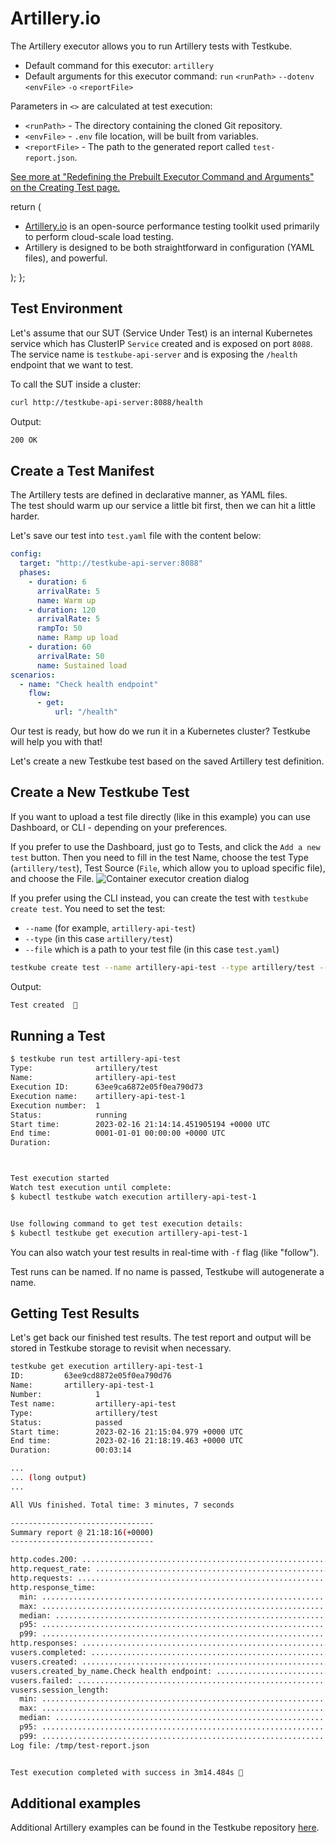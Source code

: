 
# Artillery.io

<LegacyWarning />

The Artillery executor allows you to run Artillery tests with Testkube.

- Default command for this executor: `artillery`
- Default arguments for this executor command: `run` `<runPath>` `--dotenv` `<envFile>` `-o` `<reportFile>`

Parameters in `<>` are calculated at test execution:

- `<runPath>` - The directory containing the cloned Git repository.
- `<envFile>` - `.env` file location, will be built from variables.
- `<reportFile>` - The path to the generated report called `test-report.json`.

[See more at "Redefining the Prebuilt Executor Command and Arguments" on the Creating Test page.](../articles/creating-tests.mdx#redefining-the-prebuilt-executor-command-and-arguments)

  return (
    <div>
      <Admonition type="info" icon="🎓" title="What is Artillery?">
        <ul>
          <li>
            <a href="https://www.artillery.io/">Artillery.io</a> is an
            open-source performance testing toolkit used primarily to perform
            cloud-scale load testing.
          </li>
          <li>
            Artillery is designed to be both straightforward in configuration
            (YAML files), and powerful.
          </li>
        </ul>
      </Admonition>
    </div>
  );
};

<ExecutorInfo />

## **Test Environment**

Let's assume that our SUT (Service Under Test) is an internal Kubernetes service which has
ClusterIP `Service` created and is exposed on port `8088`. The service name is `testkube-api-server`
and is exposing the `/health` endpoint that we want to test.

To call the SUT inside a cluster:

```bash
curl http://testkube-api-server:8088/health
```

Output:

```bash
200 OK
```

## **Create a Test Manifest**

The Artillery tests are defined in declarative manner, as YAML files.  
The test should warm up our service a little bit first, then we can hit a little harder.

Let's save our test into `test.yaml` file with the content below:

```yaml
config:
  target: "http://testkube-api-server:8088"
  phases:
    - duration: 6
      arrivalRate: 5
      name: Warm up
    - duration: 120
      arrivalRate: 5
      rampTo: 50
      name: Ramp up load
    - duration: 60
      arrivalRate: 50
      name: Sustained load
scenarios:
  - name: "Check health endpoint"
    flow:
      - get:
          url: "/health"
```

Our test is ready, but how do we run it in a Kubernetes cluster? Testkube will help you with that!

Let's create a new Testkube test based on the saved Artillery test definition.

## Create a New Testkube Test

If you want to upload a test file directly (like in this example) you can use Dashboard, or CLI - depending on your preferences.

<Tabs groupId="dashboard-cli">
<TabItem value="dash" label="Dashboard">

If you prefer to use the Dashboard, just go to Tests, and click the `Add a new test` button. Then you need to fill in the test Name, choose the test Type (`artillery/test`), Test Source (`File`, which allow you to upload specific file), and choose the File.
![Container executor creation dialog](../img/dashboard-create-artillery-api-test.png)

</TabItem>

<TabItem value="cli" label="CLI">

If you prefer using the CLI instead, you can create the test with `testkube create test`.
You need to set the test:

- `--name` (for example, `artillery-api-test`)
- `--type` (in this case `artillery/test`)
- `--file` which is a path to your test file (in this case `test.yaml`)

```bash
testkube create test --name artillery-api-test --type artillery/test --file test.yaml
```

Output:

```bash
Test created  🥇
```

</TabItem>
</Tabs>

## Running a Test

```bash
$ testkube run test artillery-api-test
Type:              artillery/test
Name:              artillery-api-test
Execution ID:      63ee9ca6872e05f0ea790d73
Execution name:    artillery-api-test-1
Execution number:  1
Status:            running
Start time:        2023-02-16 21:14:14.451905194 +0000 UTC
End time:          0001-01-01 00:00:00 +0000 UTC
Duration:



Test execution started
Watch test execution until complete:
$ kubectl testkube watch execution artillery-api-test-1


Use following command to get test execution details:
$ kubectl testkube get execution artillery-api-test-1
```

You can also watch your test results in real-time with `-f` flag (like "follow").

Test runs can be named. If no name is passed, Testkube will autogenerate a name.

## Getting Test Results

Let's get back our finished test results. The test report and output will be stored in Testkube storage to revisit when necessary.

```bash
testkube get execution artillery-api-test-1
ID:         63ee9cd8872e05f0ea790d76
Name:       artillery-api-test-1
Number:            1
Test name:         artillery-api-test
Type:              artillery/test
Status:            passed
Start time:        2023-02-16 21:15:04.979 +0000 UTC
End time:          2023-02-16 21:18:19.463 +0000 UTC
Duration:          00:03:14

...
... (long output)
...

All VUs finished. Total time: 3 minutes, 7 seconds

--------------------------------
Summary report @ 21:18:16(+0000)
--------------------------------

http.codes.200: ................................................................ 6330
http.request_rate: ............................................................. 33/sec
http.requests: ................................................................. 6330
http.response_time:
  min: ......................................................................... 0
  max: ......................................................................... 11
  median: ...................................................................... 0
  p95: ......................................................................... 1
  p99: ......................................................................... 2
http.responses: ................................................................ 6330
vusers.completed: .............................................................. 6330
vusers.created: ................................................................ 6330
vusers.created_by_name.Check health endpoint: .................................. 6330
vusers.failed: ................................................................. 0
vusers.session_length:
  min: ......................................................................... 0.9
  max: ......................................................................... 25.6
  median: ...................................................................... 1.3
  p95: ......................................................................... 3.3
  p99: ......................................................................... 9.5
Log file: /tmp/test-report.json


Test execution completed with success in 3m14.484s 🥇

```

## Additional examples

Additional Artillery examples can be found in the Testkube repository [here](https://github.com/kubeshop/testkube/blob/main/test/artillery/).
